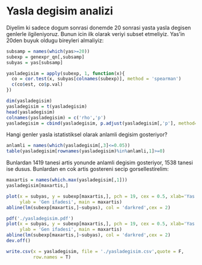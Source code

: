 # Yasla degisim analizi

Diyelim ki sadece dogum sonrasi donemde 20 sonrasi yasta yasla degisen genlerle ilgileniyoruz. Bunun icin ilk olarak veriyi subset etmeliyiz. Yas'in 20den buyuk oldugu bireyleri almaliyiz:

```r
subsamp = names(which(yas>=20))
subexp = genexpr_qn[,subsamp]
subyas = yas[subsamp]
```

```r
yasladegisim = apply(subexp, 1, function(x){
  co = cor.test(x, subyas[colnames(subexp)], method = 'spearman')
  c(co$est, co$p.val)
})
```

```r
dim(yasladegisim)
yasladegisim = t(yasladegisim)
head(yasladegisim)
colnames(yasladegisim) = c('rho','p')
yasladegisim = cbind(yasladegisim, p.adjust(yasladegisim[,'p'], method= 'fdr'))
```

Hangi genler yasla istatistiksel olarak anlamli degisim gosteriyor? 

```r
anlamli = names(which(yasladegisim[,3]<=0.05))
table(yasladegisim[rownames(yasladegisim)%in%anlamli,1]>=0)
```

Bunlardan 1419 tanesi artis yonunde anlamli degisim gosteriyor, 1538 tanesi ise dusus. Bunlardan en cok artis gostereni secip gorsellestirelim:

```r
maxartis = names(which.max(yasladegisim[,1]))
yasladegisim[maxartis,]
```


```r
plot(x = subyas, y = subexp[maxartis,], pch = 19, cex = 0.5, xlab='Yas',
     ylab = 'Gen ifadesi', main = maxartis)
abline(lm(subexp[maxartis,]~subyas), col = 'darkred',cex = 2)
```

```r
pdf('./yasladegisim.pdf')
plot(x = subyas, y = subexp[maxartis,], pch = 19, cex = 0.5, xlab='Yas',
     ylab = 'Gen ifadesi', main = maxartis)
abline(lm(subexp[maxartis,]~subyas), col = 'darkred',cex = 2)
dev.off()
```

```r
write.csv(x = yasladegisim, file = './yasladegisim.csv',quote = F,
          row.names = T)
```

